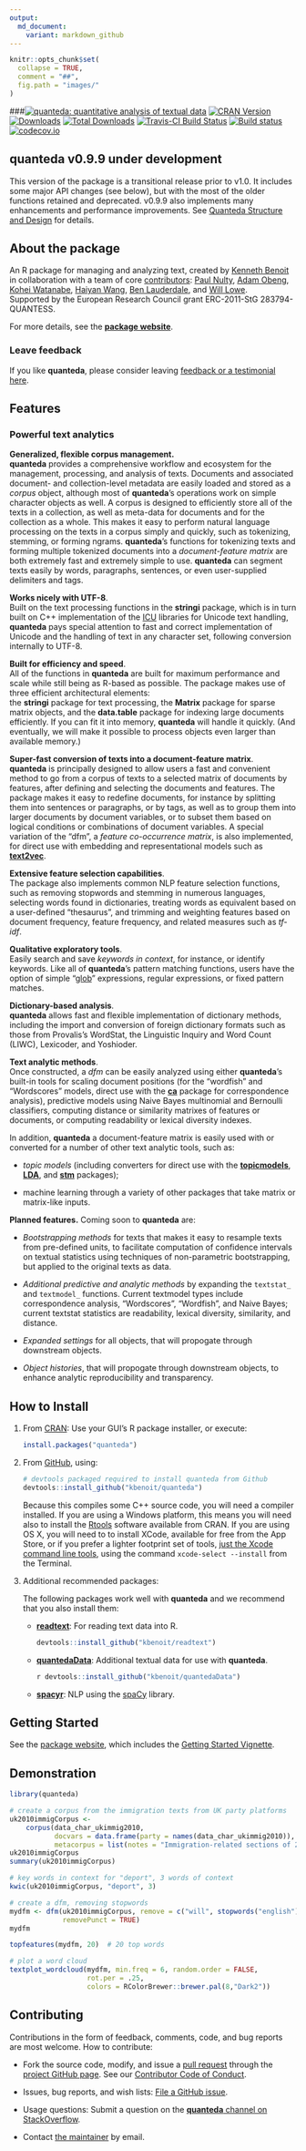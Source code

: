 ```yaml
---
output:
  md_document:
    variant: markdown_github
---
```


<!-- README.md is generated from README.Rmd. Please edit that file -->
```r
knitr::opts_chunk$set(
  collapse = TRUE,
  comment = "##",
  fig.path = "images/"
)
```
###[![quanteda: quantitative analysis of textual data](https://rawgit.com/kbenoit/quanteda/master/images/quanteda_logo.svg)](https://kbenoit.github.io/quanteda/)
[![CRAN Version](https://www.r-pkg.org/badges/version/quanteda)](https://CRAN.R-project.org/package=quanteda)
[![Downloads](https://cranlogs.r-pkg.org/badges/quanteda)](https://CRAN.R-project.org/package=quanteda)
[![Total Downloads](https://cranlogs.r-pkg.org/badges/grand-total/quanteda?color=orange)](https://CRAN.R-project.org/package=quanteda)
[![Travis-CI Build Status](https://travis-ci.org/kbenoit/quanteda.svg?branch=master)](https://travis-ci.org/kbenoit/quanteda) 
[![Build status](https://ci.appveyor.com/api/projects/status/e3tf2h1ff0nlv249/branch/master?svg=true)](https://ci.appveyor.com/project/kbenoit/quanteda/branch/master)
[![codecov.io](https://codecov.io/github/kbenoit/quanteda/coverage.svg?branch=master)][1]

[1]: https://codecov.io/gh/kbenoit/quanteda/branch/master


## **quanteda** v0.9.9 under development

This version of the package is a transitional release prior to v1.0.  It includes some major API changes (see below), but with the most of the older functions retained and deprecated.  v0.9.9 also implements many enhancements and performance improvements.  See [Quanteda Structure and Design](https://kbenoit.github.io/quanteda/articles/development-plans.html) for details.


## About the package

An R package for managing and analyzing text, created by [Kenneth Benoit](kbenoit@lse.ac.uk) in 
collaboration with a team of core 
[contributors](https://github.com/kbenoit/quanteda/graphs/contributors): 
[Paul Nulty](https://github.com/pnulty), [Adam Obeng](https://github.com/adamobeng), 
[Kohei Watanabe](https://github.com/koheiw), [Haiyan Wang](https://github.com/HaiyanLW), 
[Ben Lauderdale](https://github.com/lauderdale), 
and [Will Lowe](https://github.com/conjugateprior).  
Supported by the European Research Council grant ERC-2011-StG 
283794-QUANTESS.

For more details, see the [**package website**](https://kbenoit.github.io/quanteda/).

### Leave feedback

If you like **quanteda**, please consider leaving [feedback or a testimonial here](https://github.com/kbenoit/quanteda/issues/461).

## Features

### Powerful text analytics

**Generalized, flexible corpus management.**  
**quanteda** provides a comprehensive workflow 
and ecosystem for the management, processing, and analysis of texts.  Documents 
and associated document- and collection-level metadata are easily loaded and 
stored as a _corpus_ object, although most of **quanteda**'s operations work on 
simple character objects as well.  A corpus is designed to efficiently store all
of the texts in a collection, as well as meta-data for documents and for the 
collection as a whole.  This makes it easy to perform natural language 
processing on the texts in a corpus simply and quickly, such as tokenizing, 
stemming, or forming ngrams. **quanteda**'s functions for tokenizing texts and 
forming multiple tokenized documents into a _document-feature matrix_ are both 
extremely fast and extremely simple to use.  **quanteda** can segment texts 
easily by words, paragraphs, sentences, or even user-supplied delimiters and 
tags.

**Works nicely with UTF-8**.  
Built on the text processing functions in the 
**stringi** package, which is in turn built on C++ implementation of the 
[ICU](http://www.icu-project.org/) libraries for Unicode text handling, 
**quanteda** pays special attention to fast and correct implementation of 
Unicode and the handling of text in any character set, following conversion 
internally to UTF-8.

**Built for efficiency and speed**.  
All of the functions in **quanteda** are
built for maximum performance and scale while still being as R-based as
possible.  The package makes use of three efficient architectural elements:  
the **stringi** package for text processing, the **Matrix** package for sparse
matrix objects, and the **data.table** package for indexing large documents
efficiently.  If you can fit it into memory, **quanteda** will handle it
quickly.  (And eventually, we will make it possible to process objects even 
larger than available memory.)

**Super-fast conversion of texts into a document-feature matrix**.  
**quanteda** is principally designed to allow users a fast and convenient method
to go from a corpus of texts to a selected matrix of documents by features, 
after defining and selecting the documents and features.  The package makes it 
easy to redefine documents, for instance by splitting them into sentences or 
paragraphs, or by tags, as well as to group them into larger documents by 
document variables, or to subset them based on logical conditions or 
combinations of document variables.  A special variation of the "dfm", a 
_feature co-occurrence matrix_, is also implemented, for direct use with 
embedding and representational models such as 
[**text2vec**](https://github.com/dselivanov/text2vec).

**Extensive feature selection capabilities**.  
The package also implements common NLP 
feature selection functions, such as removing stopwords and stemming in numerous
languages, selecting words found in dictionaries, treating words as equivalent 
based on a user-defined "thesaurus", and trimming and weighting features based 
on document frequency, feature frequency, and related measures such as *tf-idf*.

**Qualitative exploratory tools**.   
Easily search and save _keywords in context_, for instance, or identify keywords.  Like all of **quanteda**'s pattern matching functions, users have the option of simple "[glob](https://en.wikipedia.org/wiki/Glob_(programming) )" expressions, regular expressions, or fixed pattern matches.

**Dictionary-based analysis**.  
**quanteda** allows fast and flexible implementation of dictionary methods, including the import and conversion of foreign dictionary formats such as those from Provalis's WordStat, the Linguistic Inquiry and Word Count (LIWC), Lexicoder, and Yoshioder.  

**Text analytic methods**.  
Once constructed, a _dfm_ can be easily analyzed using either 
**quanteda**'s built-in tools for scaling document positions (for the "wordfish" and 
"Wordscores" models, direct use with the [**ca**](https://CRAN.R-project.org/package=ca) package for correspondence 
analysis), predictive models using Naive Bayes multinomial and Bernoulli classifiers, computing distance or similarity matrixes of features or documents, or computing readability or lexical diversity indexes.  

In addition, **quanteda** a document-feature matrix is easily used with or converted for a number 
of other text analytic tools, such as: 

*  _topic models_ (including converters for direct use with the [**topicmodels**](https://CRAN.R-project.org/package=topicmodels), 
[**LDA**](https://CRAN.R-project.org/package=lda), and [**stm**](http://www.structuraltopicmodel.com) packages);

*  machine learning through a variety of other packages that take matrix or 
matrix-like inputs.

**Planned features.** 
Coming soon to **quanteda** are:

*  _Bootstrapping methods_ for texts that makes it easy to resample texts from 
pre-defined units, to facilitate computation of confidence intervals on textual 
statistics using techniques of non-parametric bootstrapping, but applied to the 
original texts as data.

*  _Additional predictive and analytic methods_ by expanding the `textstat_` and `textmodel_` functions.  Current textmodel types include correspondence 
analysis, "Wordscores", "Wordfish", and Naive Bayes; current textstat statistics are readability, lexical diversity, similarity, and distance.

*  _Expanded settings_ for all objects, that will propogate through 
downstream objects.

*  _Object histories_, that will propogate through downstream objects, to enhance analytic reproducibility and transparency.


## How to Install

1.  From [CRAN](https://CRAN.R-project.org/package=quanteda): Use your GUI's R package installer, or execute:

    ```r
    install.packages("quanteda") 
    ```

2.  From [GitHub](https://github.com/kbenoit/quanteda), using:

    ```r
    # devtools packaged required to install quanteda from Github 
    devtools::install_github("kbenoit/quanteda") 
    ```

    Because this compiles some C++ source code, you will need a compiler installed. 
    If you are using a Windows platform, this means you will need also to install 
    the [Rtools](https://CRAN.R-project.org/bin/windows/Rtools/) software available 
    from CRAN.  If you are using OS X, you will need to to install XCode, available 
    for free from the App Store, or if you prefer a lighter footprint set of tools, 
    [just the Xcode command line 
    tools](http://osxdaily.com/2014/02/12/install-command-line-tools-mac-os-x/ ), 
    using the command `xcode-select --install` from the Terminal.

3.  Additional recommended packages:

    The following packages work well with **quanteda** and we recommend that you also install them:
    
    *  [**readtext**](https://github.com/kbenoit/readtext):  For reading text data into R.
    
        ```r
        devtools::install_github("kbenoit/readtext")
        ```
    

    *  [**quantedaData**](https://github.com/kbenoit/quantedaData): Additional textual data for use with **quanteda**.

        ```r
        r devtools::install_github("kbenoit/quantedaData")
        ```
        
    *  [**spacyr**](https://github.com/kbenoit/spacyr): NLP using the [spaCy](http://spacy.io) library.
    
        
## Getting Started

See the [package website](http://kbenoit.github.io/quanteda), which includes the [Getting Started 
Vignette](https://kbenoit.github.io/quanteda/articles/quickstart.html).


## Demonstration

```r
library(quanteda)

# create a corpus from the immigration texts from UK party platforms
uk2010immigCorpus <- 
    corpus(data_char_ukimmig2010,
           docvars = data.frame(party = names(data_char_ukimmig2010)),
           metacorpus = list(notes = "Immigration-related sections of 2010 UK party manifestos"))
uk2010immigCorpus
summary(uk2010immigCorpus)

# key words in context for "deport", 3 words of context
kwic(uk2010immigCorpus, "deport", 3)

# create a dfm, removing stopwords
mydfm <- dfm(uk2010immigCorpus, remove = c("will", stopwords("english")),
             removePunct = TRUE)
mydfm

topfeatures(mydfm, 20)  # 20 top words

# plot a word cloud
textplot_wordcloud(mydfm, min.freq = 6, random.order = FALSE,
                   rot.per = .25, 
                   colors = RColorBrewer::brewer.pal(8,"Dark2"))
```


## Contributing

Contributions in the form of feedback, comments, code, and bug reports are most welcome.  How to contribute:

*  Fork the source code, modify, and issue a [pull request](https://help.github.com/articles/creating-a-pull-request-from-a-fork/) through the [project GitHub page](https://github.com/kbenoit/quanteda).  See our [Contributor Code of Conduct](https://github.com/kbenoit/quanteda/blob/master/CONDUCT.md).

*  Issues, bug reports, and wish lists: [File a GitHub issue](https://github.com/kbenoit/quanteda/issues).

*  Usage questions:  Submit a question on the [**quanteda** channel on StackOverflow](http://stackoverflow.com/questions/tagged/quanteda).

*  Contact [the maintainer](kbenoit@lse.ac.uk) by email.

